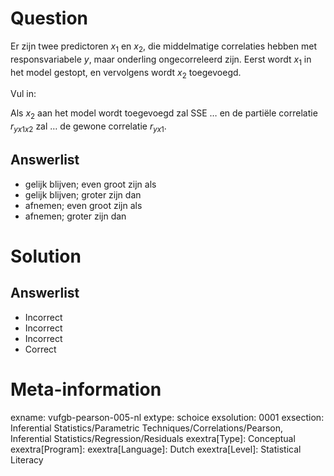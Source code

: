 Question
========

Er zijn twee predictoren $x_{1}$ en $x_{2}$, die middelmatige correlaties hebben met responsvariabele *y*, maar onderling ongecorreleerd zijn.  Eerst wordt $x_{1}$ in het model gestopt, en vervolgens wordt $x_{2}$ toegevoegd. 

Vul in:

Als $x_{2}$ aan het model wordt toegevoegd zal SSE ... en de partiële correlatie $r_{yx1x2}$ zal ...  de gewone correlatie $r_{yx1}$.
  
Answerlist
----------
* gelijk blijven; even groot zijn als
* gelijk blijven; groter zijn dan 
* afnemen; even groot zijn als
* afnemen; groter zijn dan

Solution
========

Answerlist
----------
* Incorrect
* Incorrect
* Incorrect
* Correct

Meta-information
================
exname: vufgb-pearson-005-nl
extype: schoice
exsolution: 0001
exsection: Inferential Statistics/Parametric Techniques/Correlations/Pearson, Inferential Statistics/Regression/Residuals
exextra[Type]: Conceptual
exextra[Program]: 
exextra[Language]: Dutch
exextra[Level]: Statistical Literacy
